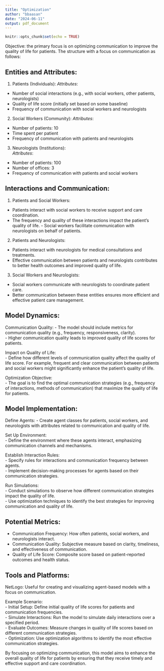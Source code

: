 ---
title: "Optimization"
author: "bbaasan"
date: "2024-06-11"
output: pdf_document
---

```{r setup, include=FALSE}
knitr::opts_chunk$set(echo = TRUE)
```

Objective: the primary focus is on optimizing communication to improve the quality of life for patients. The structure with a focus on communication as follows:

## Entities and Attributes:  

1. Patients (Individuals):
*Attributes*:
  - Number of social interactions (e.g., with social workers, other patients, neurologists)  
  - Quality of life score (initially set based on some baseline)  
  - Frequency of communication with social workers and neurologists

2. Social Workers (Community):
*Attributes*:  
  - Number of patients: 10   
  - Time spent per patient   
  - Frequency of communication with patients and neurologists  

3. Neurologists (Institutions):  
*Attributes*:  
  - Number of patients: 100  
  - Number of offices: 3   
  - Frequency of communication with patients and social workers

## Interactions and Communication:
1. Patients and Social Workers:  
  - Patients interact with social workers to receive support and care coordination.  
  - The frequency and quality of these interactions impact the patient's quality of life.   - Social workers facilitate communication with neurologists on behalf of patients.

2. Patients and Neurologists:  
  - Patients interact with neurologists for medical consultations and treatments.  
  - Effective communication between patients and neurologists contributes to better health outcomes and improved quality of life.  

3. Social Workers and Neurologists:  
  - Social workers communicate with neurologists to coordinate patient care.
  - Better communication between these entities ensures more efficient and effective patient care management.

## Model Dynamics:  
Communication Quality:
  - The model should include metrics for communication quality (e.g., frequency, responsiveness, clarity).  
  - Higher communication quality leads to improved quality of life scores for patients.

Impact on Quality of Life:  
  - Define how different levels of communication quality affect the quality of life score.
For example, frequent and clear communication between patients and social workers might significantly enhance the patient's quality of life.

Optimization Objective:  
- The goal is to find the optimal communication strategies (e.g., frequency of interactions, methods of communication) that maximize the quality of life for patients.

## Model Implementation:

Define Agents:
  - Create agent classes for patients, social workers, and neurologists with attributes related to communication and quality of life.

Set Up Environment:  
  - Define the environment where these agents interact, emphasizing communication channels and mechanisms.  

Establish Interaction Rules:  
  - Specify rules for interactions and communication frequency between agents.  
  - Implement decision-making processes for agents based on their communication strategies.

Run Simulations:  
  - Conduct simulations to observe how different communication strategies impact the quality of life.  
  - Use optimization techniques to identify the best strategies for improving communication and quality of life.

## Potential Metrics:  
  - Communication Frequency: How often patients, social workers, and neurologists interact.  
  - Communication Quality: Subjective measure based on clarity, timeliness, and effectiveness of communication.  
  - Quality of Life Score: Composite score based on patient-reported outcomes and health status.

## Tools and Platforms:
NetLogo: Useful for creating and visualizing agent-based models with a focus on communication.

Example Scenario:  
  - Initial Setup: Define initial quality of life scores for patients and communication frequencies.  
  - Simulate Interactions: Run the model to simulate daily interactions over a specified period.  
  - Evaluate Outcomes: Measure changes in quality of life scores based on different communication strategies.  
  - Optimization: Use optimization algorithms to identify the most effective communication strategies. 
  
  
By focusing on optimizing communication, this model aims to enhance the overall quality of life for patients by ensuring that they receive timely and effective support and care coordination.